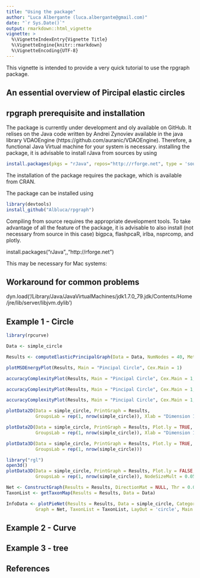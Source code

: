 ```yaml
---
title: "Using the package"
author: "Luca Albergante (luca.albergante@gmail.com)"
date: "`r Sys.Date()`"
output: rmarkdown::html_vignette
vignette: >
  %\VignetteIndexEntry{Vignette Title}
  %\VignetteEngine{knitr::rmarkdown}
  %\VignetteEncoding{UTF-8}
---
```


This vignette is intended to provide a very quick tutorial to use the rpgraph package.

## An essential overview of Pircipal elastic circles


## rpgraph prerequisite and installation

The package is currently under development and oly available on GitHub. It relises on the Java code written by Andrei Zynoviev available in the java library VDAOEngine (https://github.com/auranic/VDAOEngine). Therefore, a functional Java Virtual machine for your system is necessary. \bold{Before} installing the package, it is advisable to install rJava from sources by using

```r
install.packages(pkgs = "rJava", repos="http://rforge.net", type = 'source')
```

The installation of the package requires the \verbatim{devtools} package, which is available from CRAN.

The \verbatim{rpgraph} package can be installed using

```r
library(devtools)
install_github("Albluca/rpgraph")
```


Compiling from source requires the appropriate development tools. To take advantage of all the feature of the package, it is advisable to also install (not necessary from source in this case) bigpca, flashpcaR, irlba, nsprcomp, and plotly. 



install.packages("rJava",,"http://rforge.net")








This may be necessary for Mac systems:

## Workaround for common problems

dyn.load('/Library/Java/JavaVirtualMachines/jdk1.7.0_79.jdk/Contents/Home/jre/lib/server/libjvm.dylib')


## Example 1 - Circle


```r
library(rpcurve)

Data <- simple_circle

Results <- computeElasticPrincipalGraph(Data = Data, NumNodes = 40, Method = 'CircleConfiguration')

```


```r
plotMSDEnergyPlot(Results, Main = "Pincipal Circle", Cex.Main = 1)
```

```r
accuracyComplexityPlot(Results, Main = "Pincipal Circle", Cex.Main = 1, Mode = 5)
```

```r
accuracyComplexityPlot(Results, Main = "Pincipal Circle", Cex.Main = 1, Xlims = c(.9, 1))
```

```r
accuracyComplexityPlot(Results, Main = "Pincipal Circle", Cex.Main = 1, Xlims = c(.97, .98))
```


```r
plotData2D(Data = simple_circle, PrintGraph = Results,
           GroupsLab = rep(1, nrow(simple_circle)), Xlab = "Dimension 1", Ylab = "Dimension 2")
```


```r
plotData2D(Data = simple_circle, PrintGraph = Results, Plot.ly = TRUE,
           GroupsLab = rep(1, nrow(simple_circle)), Xlab = "Dimension 1", Ylab = "Dimension 2")
```


```r
plotData3D(Data = simple_circle, PrintGraph = Results, Plot.ly = TRUE,
           GroupsLab = rep(1, nrow(simple_circle)))
```

```r
library("rgl")
open3d()
plotData3D(Data = simple_circle, PrintGraph = Results, Plot.ly = FALSE,
           GroupsLab = rep(1, nrow(simple_circle)), NodeSizeMult = 0.05)
```




```r
Net <- ConstructGraph(Results = Results, DirectionMat = NULL, Thr = 0.05)
TaxonList <- getTaxonMap(Results = Results, Data = Data)

InfoData <- plotPieNet(Results = Results, Data = simple_circle, Categories = rep(1, nrow(simple_circle)),
           Graph = Net, TaxonList = TaxonList, LayOut = 'circle', Main = "Pincipal Circle")
```


## Example 2 - Curve



## Example 3 - tree



## References
